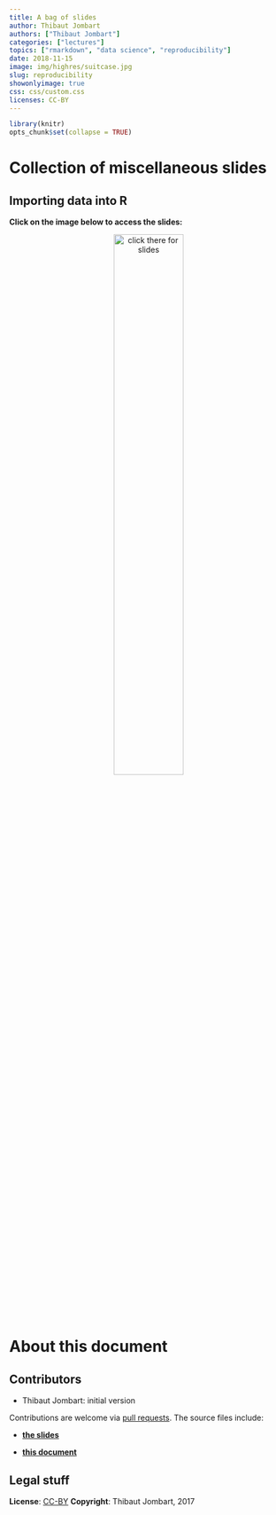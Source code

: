 ```yaml
---
title: A bag of slides
author: Thibaut Jombart
authors: ["Thibaut Jombart"]
categories: ["lectures"]
topics: ["rmarkdown", "data science", "reproducibility"]
date: 2018-11-15
image: img/highres/suitcase.jpg
slug: reproducibility
showonlyimage: true
css: css/custom.css
licenses: CC-BY
---
```


	
```r
library(knitr)
opts_chunk$set(collapse = TRUE)
```


# Collection of miscellaneous slides

## Importing data into R

**Click on the image below to access the slides:**

<center>
<a href="../../slides/slides_bag/import_data.html"><img class="gateway" src="../../img/highres/old_photographs.jpg" width="50%" alt="click there for slides" align="middle"></a>
</center>





# About this document

## Contributors

- Thibaut Jombart: initial version

Contributions are welcome via [pull requests](https://github.com/reconhub/learn/pulls). The source files include:

- [**the slides**](https://raw.githubusercontent.com/reconhub/learn/master/static/slides/slides_bag/import_data..Rmd)

- [**this document**](https://raw.githubusercontent.com/reconhub/learn/master/content/post/lecture-bag-of-slides.Rmd)



## Legal stuff

**License**: [CC-BY](https://creativecommons.org/licenses/by/3.0/)
**Copyright**: Thibaut Jombart, 2017 
